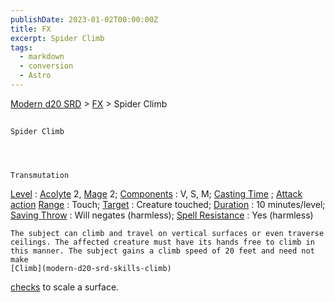 ```yaml
---
publishDate: 2023-01-02T00:00:00Z
title: FX
excerpt: Spider Climb
tags:
  - markdown
  - conversion
  - Astro
---
```


[Modern d20 SRD](/#modernD20) >
[FX](modern-d20-srd-fx-index) > Spider Climb

##

    Spider Climb




    Transmutation

[Level](modern-d20-srd-fx-level)
:
[Acolyte](modern-d20-srd-classes-advanced-acolyte)
2,
[Mage](modern-d20-srd-classes-advanced-mage)
2;
[Components](modern-d20-srd-fx-components)
: V, S, M;
[Casting Time](modern-d20-srd-fx-casting-time)
;
[Attack action](modern-d20-srd-combat-attack-actions)
[Range](modern-d20-srd-fx-range)
: Touch;
[Target](modern-d20-srd-fx-target)
: Creature touched;
[Duration](modern-d20-srd-fx-duration)
: 10 minutes/level;
[Saving Throw](modern-d20-srd-basics-saving-throws)
: Will negates (harmless);
[Spell Resistance](modern-d20-srd-special-abilities-spell-resistance)
: Yes (harmless)

    The subject can climb and travel on vertical surfaces or even traverse ceilings. The affected creature must have its hands free to climb in this manner. The subject gains a climb speed of 20 feet and need not make
    [Climb](modern-d20-srd-skills-climb)

[checks](modern-d20-srd-skills-skill-basics-php#skill-check-index)
to scale a surface.
